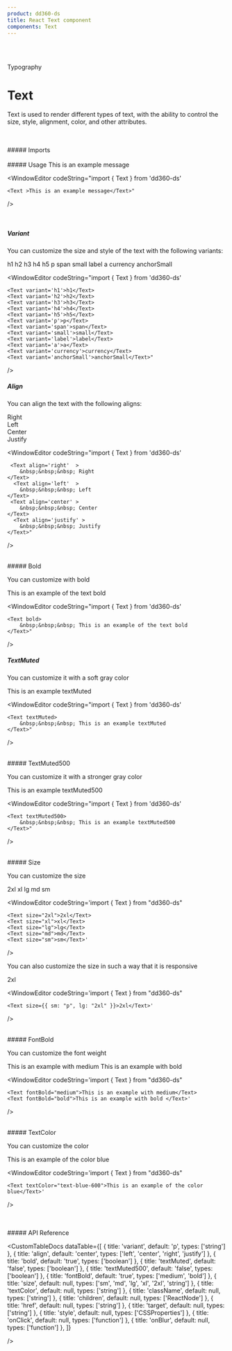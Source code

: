 ```yaml
---
product: dd360-ds
title: React Text component
components: Text
---
```


<br />
<br />

<Label>Typography</Label>

# <span name="floating-nav">Text</span>

Text is used to render different types of text, with the ability to control the size, style, alignment, color, and other attributes.

<br />
<br />
##### <span name="floating-nav">Imports</span>

<WindowEditor codeString="import { Text } from 'dd360-ds'" />
<WindowEditor codeString="import Text from 'dd360-ds/Text'" />

<br />
<br />
##### <span name="floating-nav">Usage</span>

<ContainerComponentDoc className="gap-y-2">
    <Text>This is an example message</Text>
</ContainerComponentDoc>

<WindowEditor
    codeString="import { Text } from 'dd360-ds'

    <Text >This is an example message</Text>"

/>

<br />

##### <span name="floating-nav">Variant</span>

You can customize the size and style of the text with the following variants:

<ContainerComponentDoc className="flex items-center gap-x-6">
    <Text variant="h1">h1</Text>
    <Text variant="h2">h2</Text>
    <Text variant="h3">h3</Text>
    <Text variant="h4">h4</Text>
    <Text variant="h5">h5</Text>
    <Text variant="p">p</Text>
    <Text variant="span">span</Text>
    <Text variant="small">small</Text>
    <Text variant="label">label</Text>
    <Text variant="a">a</Text>
    <Text variant="currency">currency</Text>
    <Text variant="anchorSmall">anchorSmall</Text>
</ContainerComponentDoc>

<WindowEditor
    codeString="import { Text } from 'dd360-ds'
    
    <Text variant='h1'>h1</Text>
    <Text variant='h2'>h2</Text>
    <Text variant='h3'>h3</Text>
    <Text variant='h4'>h4</Text>
    <Text variant='h5'>h5</Text>
    <Text variant='p'>p</Text>
    <Text variant='span'>span</Text>
    <Text variant='small'>small</Text>
    <Text variant='label'>label</Text>
    <Text variant='a'>a</Text>
    <Text variant='currency'>currency</Text>
    <Text variant='anchorSmall'>anchorSmall</Text>"
/>
<br />
##### <span name="floating-nav">Align</span>

You can align the text with the following aligns:

<ContainerComponentDoc className="flex gap-x-6">
    <div className="bg-white h-10 w-32 rounded-lg pr-4">
        <Text className="w-full" align="right">
            Right
        </Text>
    </div>
    <div className="bg-white h-10 w-32 rounded-lg pl-4">
        <Text className="w-full" align="left">
            Left
        </Text>
    </div>
    <div className="bg-white h-10 w-32 rounded-lg">
        <Text className="w-full" align="center">
            Center
        </Text>
    </div>
    <div className="bg-white h-10 w-32 rounded-lg pl-4">
        <Text className="w-full" align="justify">
            Justify
        </Text>
    </div>
</ContainerComponentDoc>

<WindowEditor
    codeString="import { Text } from 'dd360-ds'

     <Text align='right'  >
        &nbsp;&nbsp;&nbsp; Right
    </Text>
      <Text align='left'  >
        &nbsp;&nbsp;&nbsp; Left
    </Text>
     <Text align='center' >
        &nbsp;&nbsp;&nbsp; Center
    </Text>
      <Text align='justify' >
        &nbsp;&nbsp;&nbsp; Justify
    </Text>"

/>

<br />
##### <span name="floating-nav">Bold</span>

You can customize with bold

<ContainerComponentDoc className="flex gap-x-6">
    <Text bold>This is an example of the text bold</Text>
</ContainerComponentDoc>

<WindowEditor
    codeString="import { Text } from 'dd360-ds'
    
    <Text bold>
        &nbsp;&nbsp;&nbsp; This is an example of the text bold
    </Text>"
/>
<br />
##### <span name="floating-nav">TextMuted</span>

You can customize it with a soft gray color

<ContainerComponentDoc className="flex gap-x-6">
    <Text textMuted>This is an example textMuted</Text>
</ContainerComponentDoc>

<WindowEditor
    codeString="import { Text } from 'dd360-ds'

    <Text textMuted>
        &nbsp;&nbsp;&nbsp; This is an example textMuted
    </Text>"

/>

<br />
##### <span name="floating-nav">TextMuted500</span>

You can customize it with a stronger gray color

<ContainerComponentDoc className="flex gap-x-6">
    <Text textMuted500>This is an example textMuted500</Text>
</ContainerComponentDoc>

<WindowEditor
    codeString="import { Text } from 'dd360-ds'

    <Text textMuted500>
        &nbsp;&nbsp;&nbsp; This is an example textMuted500
    </Text>"

/>

<br />
##### <span name="floating-nav">Size</span>

You can customize the size

<ContainerComponentDoc className="flex gap-x-6 items-center">
    <Text size="2xl">2xl</Text>
    <Text size="xl">xl</Text>
    <Text size="lg">lg</Text>
    <Text size="md">md</Text>
    <Text size="sm">sm</Text>
</ContainerComponentDoc>

<WindowEditor
    codeString='import { Text } from "dd360-ds"

    <Text size="2xl">2xl</Text>
    <Text size="xl">xl</Text>
    <Text size="lg">lg</Text>
    <Text size="md">md</Text>
    <Text size="sm">sm</Text>'

/>

You can also customize the size in such a way that it is responsive

<ContainerComponentDoc className="flex gap-x-6 items-center">
    <Text size={{ sm: 'p', lg: '2xl' }}>2xl</Text>
</ContainerComponentDoc>

<WindowEditor
    codeString='import { Text } from "dd360-ds"

    <Text size={{ sm: "p", lg: "2xl" }}>2xl</Text>'

/>

<br />
##### <span name="floating-nav">FontBold</span>

You can customize the font weight

<ContainerComponentDoc className="flex gap-x-6 items-center">
    <Text fontBold="medium">This is an example with medium</Text>
    <Text fontBold="bold">This is an example with bold</Text>
</ContainerComponentDoc>

<WindowEditor
    codeString='import { Text } from "dd360-ds"

    <Text fontBold="medium">This is an example with medium</Text>
    <Text fontBold="bold">This is an example with bold </Text>'

/>

<br />
##### <span name="floating-nav">TextColor</span>

You can customize the color

<ContainerComponentDoc className="flex gap-x-6 items-center">
    <Text textColor="text-blue-600">This is an example of the color blue</Text>
</ContainerComponentDoc>

<WindowEditor
    codeString='import { Text } from "dd360-ds"

    <Text textColor="text-blue-600">This is an example of the color blue</Text>'

/>

<br />
<br />
##### <span name="floating-nav">API Reference</span>

<CustomTableDocs
    dataTable={[
        { title: 'variant', default: 'p', types: ['string'] },
        { title: 'align', default: 'center', types: ['left', 'center', 'right', 'justify'] },
        { title: 'bold', default: 'true', types: ['boolean'] },
        { title: 'textMuted', default: 'false', types: ['boolean'] },
        { title: 'textMuted500', default: 'false', types: ['boolean'] },
        { title: 'fontBold', default: 'true', types: ['medium', 'bold'] },
        { title: 'size', default: null, types: ['sm', 'md', 'lg', 'xl', '2xl', 'string'] },
        { title: 'textColor', default: null, types: ['string'] },
        { title: 'className', default: null, types: ['string'] },
        { title: 'children', default: null, types: ['ReactNode'] },
        { title: 'href', default: null, types: ['string'] },
        { title: 'target', default: null, types: ['string'] },
        { title: 'style', default: null, types: ['CSSProperties'] },
        { title: 'onClick', default: null, types: ['function'] },
        { title: 'onBlur', default: null, types: ['function'] },
    ]}

/>
